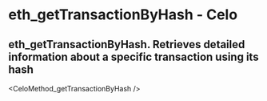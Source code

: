 # eth_getTransactionByHash  - Celo

## eth_getTransactionByHash. Retrieves detailed information about a specific transaction using its hash


<CeloMethod_getTransactionByHash  />
